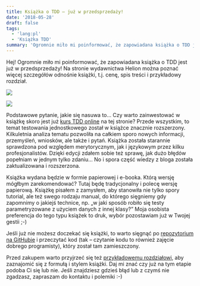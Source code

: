 ```yaml
---
title: Książka o TDD – już w przedsprzedaży!
date: '2018-05-28'
draft: false
tags:
  - 'lang:pl'
  - 'Książka TDD'
summary: 'Ogromnie miło mi poinformować, że zapowiadana książka o TDD jest już w przedsprzedaży! Na stronie wydawnictwa Helion można poznać więcej szczegółów odnośnie książki, t.j. cenę, spis treści i przykładowy rozdział.'
---
```


Hej! Ogromnie miło mi poinformować, że zapowiadana książka o TDD jest już w przedsprzedaży! Na stronie wydawnictwa Helion można poznać więcej szczegółów odnośnie książki, t.j. cenę, spis treści i przykładowy rozdział.

![](/static/images/blog/2018-05-28-21_51_00-ksic499garnia-internetowa-informatyczna-helion-pl-wydawnictwo-informatyczne-ksic485.png)

![](/static/images/blog/2018-05-28-21_51_35-tdd-techniki-programowania-sterowanego-testami-ksic485c5bcka-kurs-dariusz-woc5baniak.png)

Podstawowe pytanie, jakie się nasuwa to… Czy warto zainwestować w książkę skoro jest już [kurs TDD online](https://dariuszwozniak.net/kurs-tdd/) na tej stronie? Przede wszystkim, to temat testowania jednostkowego został w książce znacznie rozszerzony. Kilkuletnia analiza tematu pozwoliła na całkiem sporo nowych informacji, przemyśleń, wniosków, ale także i pytań. Książka została starannie sprawdzona pod względem merytorycznym, jak i językowym przez kilku profesjonalistów. Dzięki edycji zdałem sobie też sprawę, jak dużo błędów popełniam w jednym tylko zdaniu… No i spora część wiedzy z bloga została zaktualizowana i rozszerzona.

Książka wydana będzie w formie papierowej i e-booka. Którą wersję mógłbym zarekomendować? Tutaj będę tradycjonalny i polecę wersję papierową. Książkę pisałem z zamysłem, aby stanowiła nie tylko spory tutorial, ale też swego rodzaju manual, do którego sięgniemy gdy zapomnimy o jakiejś technice, np. „w jaki sposób robiło się testy parametryzowane z użyciem danych z innej klasy?” Moja osobista preferencja do tego typu książek to druk, wybór pozostawiam już w Twojej gestii ;-)

Jeśli już nie możesz doczekać się książki, to warto sięgnąć po [repozytorium na GitHubie](https://github.com/dariusz-wozniak/TddBook-Code) i przeczytać kod (tak – czytanie kodu to również zajęcie dobrego programisty), który został tam zamieszczony.

Przed zakupem warto przyjrzeć się też [przykładowemu rozdziałowi](https://helion.pl/eksiazki/tddppr.htm#hide), aby zaznajomić się z formułą i stylem książki. Daj mi znać czy już na tym etapie podoba Ci się lub nie. Jeśli znajdziesz gdzieś błąd lub z czymś nie zgadzasz, zapraszam do kontaktu i polemiki :-)

